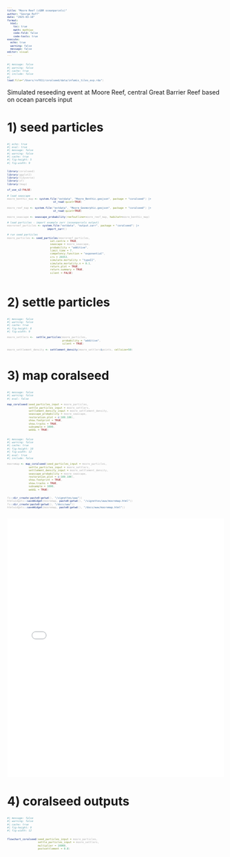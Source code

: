 ```yaml
---
title: "Moore Reef (cGBR oceanparcels)"
author: "George Roff"
date: "2025-03-18"
format:
  html:
    toc: true
    math: mathjax
    code-fold: false
    code-tools: true
execute:
  echo: true
  warning: false
  message: false
editor: visual
---
```


```r
#| message: false
#| warning: false
#| cache: true
#| include: false
#| 
load(file="/Users/rof011/coralseed/data/infamis_tiles_exp.rda")

```

::: cell
```{=html}
<style>
  code, pre {
    font-size: 65%;
    color:darkgrey;
  }
</style>
```
:::

Simulated reseeding event at Moore Reef, central Great Barrier Reef based on ocean parcels input

# 1) seed particles

```r
#| echo: true
#| eval: true
#| message: false
#| warning: false
#| cache: true
#| fig-height: 5
#| fig-width: 9


library(coralseed)
library(ggplot2)
library(tidyverse)
library(sf)
library(tmap)

sf_use_s2(FALSE)

# load seascape  
moore_benthic_map <- system.file("extdata", "Moore_Benthic.geojson", package = "coralseed") |>
                              st_read(quiet=TRUE)

moore_reef_map <- system.file("extdata", "Moore_Geomorphic.geojson", package = "coralseed") |>
                              st_read(quiet=TRUE)

moore_seascape <- seascape_probability(reefoutline=moore_reef_map, habitat=moore_benthic_map)

# load particles - import example zarr (oceanparcels output)
moorereef_particles <- system.file("extdata", "output.zarr", package = "coralseed") |>  
                          import_zarr()

# run seed particles
moore_particles <- seed_particles(moorereef_particles,
                            set.centre = TRUE,
                            seascape = moore_seascape,
                            probability = "additive",
                            limit_time = 7,
                            competency.function = "exponential",
                            crs = 20353,
                            simulate.mortality = "typeII",
                            simulate.mortality.n = 0.1,
                            return.plot = TRUE,
                            return.summary = TRUE,
                            silent = FALSE)
                                  
```

# 2) settle particles

```r
#| message: false
#| warning: false
#| cache: true
#| fig-height: 8
#| fig-width: 9

moore_settlers <-  settle_particles(moore_particles,
                                    probability = "additive",
                                    silent = TRUE)

moore_settlement_density <- settlement_density(moore_settlers$points, cellsize=50)


```

# 3) map coralseed

```r
#| message: false
#| warning: false
#| eval: false

map_coralseed(seed_particles_input = moore_particles,
              settle_particles_input = moore_settlers,
              settlement_density_input = moore_settlement_density,
              seascape_probability = moore_seascape,
              restoration.plot = c(100,100),
              show.footprint = TRUE,
              show.tracks = TRUE,
              subsample = 1000,
              webGL = TRUE)

```

```r
#| message: false
#| warning: false
#| cache: true
#| fig-height: 10
#| fig-width: 12
#| eval: true
#| include: false

mooremap <- map_coralseed(seed_particles_input = moore_particles,
              settle_particles_input = moore_settlers,
              settlement_density_input = moore_settlement_density,
              seascape_probability = moore_seascape,
              restoration.plot = c(100,100),
              show.footprint = TRUE,
              show.tracks = TRUE,
              subsample = 1000,
              webGL = TRUE)


fs::dir_create(paste0(getwd(), "/vignettes/www"))
htmlwidgets::saveWidget(mooremap, paste0(getwd(), "/vignettes/www/mooremap.html"))
fs::dir_create(paste0(getwd(), "/docs/www"))
htmlwidgets::saveWidget(mooremap, paste0(getwd(), "/docs/www/mooremap.html"))
 


```

<iframe src="../data/www/mooremap.html" width="100%" height="600" style="border:none;">

</iframe>

# 4) coralseed outputs

```r
#| message: false
#| warning: false
#| cache: true
#| fig-height: 9
#| fig-width: 12


flowchart_coralseed(seed_particles_input = moore_particles, 
                    settle_particles_input = moore_settlers, 
                    multiplier = 10000, 
                    postsettlement = 0.8)


```
